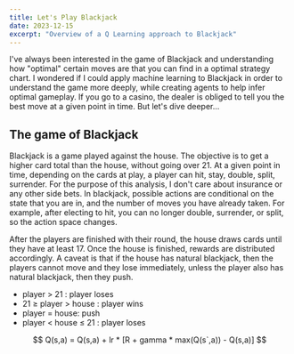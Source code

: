 ```yaml
---
title: Let's Play Blackjack
date: 2023-12-15
excerpt: "Overview of a Q Learning approach to Blackjack"
---
```


I've always been interested in the game of Blackjack and understanding how "optimal" certain moves are that you can find in a optimal strategy chart. I wondered if I could apply machine learning to Blackjack in order to understand the game more deeply, while creating agents to help infer optimal gameplay. If you go to a casino, the dealer is obliged to tell you the best move at a given point in time. But let's dive deeper...

## The game of Blackjack

Blackjack is a game played against the house. The objective is to get a higher card total than the house, without going over 21. At a given point in time, depending on the cards at play, a player can <Callout>hit, stay, double, split, surrender</Callout>. For the purpose of this analysis, I don't care about <Callout>insurance</Callout> or any other side bets. In blackjack, possible actions are conditional on the state that you are in, and the number of moves you have already taken. For example, after electing to hit, you can no longer double, surrender, or split, so the action space changes.

After the players are finished with their round, the house draws cards until they have at least 17. Once the house is finished, rewards are distributed accordingly. A caveat is that if the house has natural blackjack, then the players cannot move and they lose immediately, unless the player also has natural blackjack, then they push.

- player $\gt$ 21 : player loses
- 21 $\ge$ player $\gt$ house : player wins
- player $=$ house: push
- player $\lt$ house $\le$ 21 : player loses

$$ Q(s,a) = Q(s,a) + lr * [R + gamma * max(Q(s`,a)) - Q(s,a)] $$